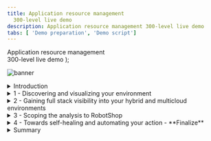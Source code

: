 ```yaml
---
title: Application resource management
  300-level live demo
description: Application resource management 300-level live demo
tabs: [ 'Demo preparation', 'Demo script']
---
```


  <span>
    Application resource management <br/> 300-level live demo
  </span> );

![banner](./images/Incident-Resolution-300-Script.jpg)

<span id="place1"></span>

<details>
<summary>Introduction</summary>
<br/>

Unique Home Robots (UHR) is a consumer electronics retail company selling innovative robots to help improve the quality of life of our clients by helping them with a growing list of mundane household chores. All our sales and client interactions are conducted digitally. We have multiple online storefronts, representing each of our diversified brands. For example, we sell our vacuuming and lawn mowing robots on our RobotShop-branded ecommerce site. <br/><br/>

To optimize infrastructure costs all UHR’s lines-of-business share a highly virtualized on-prem infrastructure based on Kubernetes and vSphere. We have small teams that manage all these diverse IT environments. Each brand conducts their highly popular spot-sales promotions in a very ad-hoc manner. This has proven very successful from a revenue perspective however the short lead times and unpredictable load patterns make managing these applications very challenging. We have had user-experience complaints that typically result from temporary resource congestion and lack of adequate resources. The highly dynamic and unpredictable nature of the workloads make assuring application performance a very challenging and risky exercise. <br/><br/>

The CEO intends to triple the number of spot sales events. The CIO is concerned about overall Application performance. <br/><br/>

The current approaches where IT Ops teams tend to vastly overprovision the physical resources is not efficient or sustainable. The small team size, the continuous change and lack of visibility is an eminent risk. Not to mention this growing workload is causing issues with employee satisfaction and hurting UHR’s ability to innovate and retain talent. <br/><br/>

Given all that is on the line UHR is seeking a more innovative way of dealing with these challenges. <br/><br/>

Instana is an Enterprise Observability Platform that provides deep application awareness and operational intelligence. Instana ingests a vast array of performance metrics, traces all requests and profiles every process. <br/><br/>

Turbonomic, on the other hand, is an Application Resource Management (ARM) platform that continuously analyzes applications’ resource needs and generates fully automatable actions to ensure applications always get the resources they need when they need them to perform – all in real time. <br/><br/>

As an enterprise ARM platform – Turbonomic constructs it’s view of the world by ingesting data from other sources such as Observability & APM (Application Performance Management) Tools like - DynaTrace, AppDynamics and New Relic. In addition, data can be ingested from a diverse ecosystem of other workload controllers like vCenter and Kubernetes as well as all popular public cloud controllers like Azure and AWS. <br/><br/>

In this demo, we will: <br/>
• Take a quick look at how Instana is used to discover and provide insights in the health of the various business applications <br/>
• Focus on how Turbonomic leverages the information ingested from Instana and other workload controllers to make application performance and resource optimization decisions <br/>
• Examine the analytics behind some application infrastructure resource optimization decisions <br/>
• Understand how Instana and Turbonomic work together to enable IT Ops to assure application performance in these increasingly complex hybrid, cloud native deployment environments <br/>
• See how the generated recommendations can be automatically executed via defined automation policies that effectively remove the human intervention from the incident management processes, enabling the system to proactively take preventive and remedial actions where appropriate

<br/><br/>

**Demo Scope** <br/><br/>

UHR websites and applications are deployed only to infrastructure that exists On-Prem. Hence the scope of this demo is limited to On-PREM capabilities. A future demo will cover ARM from a public cloud perspective.

<br/>

**[Go to top](#place1)**

</details>

<details>

<summary>1 - Discovering and visualizing your environment</summary>

<br/>

| **1.1** | **Automatic application discovery and observability** |
| :--- | :--- |
| **Actions** | 1 - Navigate to **Instana** <br/><br/>2 - Click **Applications** perspective in the sidebar menu to view all the apps of which Instana is aware |
| **Narration** | As discussed earlier, we are a retail company with multiple online storefronts representing each of our diversified brands. For example, we sell robots via our RobotShop-branded ecommerce site. <br/><br/> This is a list of all our business applications. <br/><br/> We’re monitoring them with Instana because of the simplicity of its full-stack discoverability capabilities and its ability to trace every request end-to-end. This makes it easy to track the health and performance of each application. <br/><br/> We can quickly observe key performance indicators for every business application, including number of calls, latency, and the erroneous call rate. SRE’s commonly refer to these as the Golden Signals of the application. <br/><br/> Some users have been complaining about slowness and unpredictable performance issues with the RobotShop application recently. <br/><br/> The Health column at the far left provides a quick overview of the relative health of the applications |
| **Screenshot** | <br/> ![](./images/step-1-1-1.png) |
| **Action** | Click on **RobotShop** |
| **Narration** | Let’s take a closer look at the RobotShop App. Click on RobotShop to zoom into the health metrics of RobotShop. |
| **Screenshot** | <br/> ![](./images/step-1-1-2.png) |
| **Narration** | The summary view presents a set of charts the provide a glance into the real time performance of RobotShop. <br/><br/> At a high-level, you can view the Golden Signals of the RobotShop App. Recall the four Golden Signals of monitoring as widely accepted by SREs are: <br/><br/> [1] Traffic [2] Errors [3] Latency [4] Saturation <br/><br/> 1.	Calls – [Traffic]  A measure of the demand is being placed on the system <br/> 2.	Erroneous Calls – [Errors]   The rate of requests that fail <br/> 3.	Latency – [Latency]  It is the time it takes to service a request <br/> 4.	Processing Time – [Saturation]  A measure of how busy the system is |
| **Screenshot** | <br/> ![](./images/step-1-1-3.png) |
| **Narration** | Of the 4 Golden Signals, Latency and Saturation are the leading indicators that we typically look at first. <br/><br/> Latency is the end-users view of the world. It is necessary that the system be available and responsive. It is also referred to as Response Time. <br/><br/> Saturation, on the other hand, is not an end-user view but rather an ops view of the world. It is an indicator of how busy or utilized the processing resource are. If the system is heavily utilized that would in-turn directly impact the ability of the system to respond in a timely manner, resulting in congestion. Saturation is also referred to as the Throughput of the system – measured in transactions per second. A system that is slowing down will have a decreasing throughput curve. |
| **Action** | Click on **Dependencies** |
| **Narration** | Next, let’s take a closer look at the various services that make up the RobotShop app and their relative service invocation dependencies. |
| **Screenshot** | <br/> ![](./images/step-1-1-4.png) |
| **Action** | Select **Incoming Calls** from the Sizing pull-down menu |
| **Narration** | Service dependency graphs are certainly helpful as they tell us how the services are related and the flow of communications. However, in performance analysis it always helps to understand where the bottlenecks are, which services that are the busiest and the ones experiencing the most amount on delay. <br/><br/> Let’s query this service dependency graph a bit more to answer some of these questions. |
| **Screenshot** | <br/> ![](./images/step-1-1-5.png) |
| **Narration** | The size of the circle serves as a visual indicator of the relative volume of incoming calls that the service receives. Here we can observe that Catalogue and Ratings are receiving high traffic. |
| **Screenshot** | <br/> ![](./images/step-1-1-6.png) |
| **Action** | Select **Latency** from the Sizing pull-down menu |
| **Narration** | Now, let’s examine the service dependency graph for Latency. <br/><br/> The relative size of the circle around the Cities service indicates that services invoking this service will experience the most delay. <br/><br/> As you can tell the Sizing features such as the one we just showed – are quick ways to interactively OBSERVE and get deeper insights into the application runtime behavior. <br/><br/> This ability to automatically discover services, their relationships, provide insights into areas of performance optimization is where enterprise observability tools like Instana are really valuable to IT Ops teams. |
| **Screenshot** | <br/> ![](./images/step-1-1-7.png) |
| **Narration** | Now that we have explored the Golden Signals and some elements of how the services in the application are related, let’s take a look at the underlying infrastructure to which RobotShop is deployed. |

| **1.2** | **Application infrastructure observability** |
| :--- | :--- |
| **Actions** | 1 - Click on **Robot Shop**<br/><br/>2 - click the **Stack** button to see the dropdown<br/><br/>3 - Click **Infrastructure** to see the hosts that Robot Shop runs on |
| **Narration** | In a typical cloud native deployment, like RobotShop the microservices are packaged as containers and deployed as pods to the Kubernetes cluster – Red Hat OpenShift in this case. The Workload controller decides at runtime how to initially place or dynamically relocate the pods given the shifting demands of the underlying worker nodes. <br/><br/> The underlying cloud native hosting infrastructures therefore are typically highly shared resources across multiple lines of business. <br/><br/> This means that a worker node might have multiple, often unrelated services running on it. <br/><br/> As we all know and have perhaps experienced - Not all applications are built reliably. <br/><br/> Some applications have unpredictable load patterns especially during promotion events. This is broadly referred to as the noisy neighbor problem – where well-behaved workloads can potentially be impacted by other badly architected applications sharing the same underlying infrastructure or inadequately sized infrastructure. <br/><br/> As you can see here, our RobotShop application has components running on three different nodes, or “hosts” as they are known in Instana. |
| **Screenshot** | <br/> ![](./images/step-1-2-1.png) |
| **Actions** | 1 - Click on the **worker1** host <br/><br/> 2 - On worker1’s summary screen, click the **Stack** button to see the dropdown <br/><br/> 3 - Click **Application** to see the other applications with components on worker1 |
| **Narration** | Looking at one of the hosts, worker1, we can see that it has components of four different applications running on it, so it’s easy to see that if there’s a sudden or unexpected increase in demand on Robot Shop, it could affect Quote of the Day or vice versa. |
| **Screenshot** | <br/> ![](./images/step-1-2-2.png) |
| **Narration** | Instana provides transparency into the operational behavior and performance of applications. It can report and alert on these observations and risks, however observability tools are unable to take broad based infrastructure resource optimization actions to proactively remedy emerging bottlenecks. This is where ARM enters to add complimentary value. <br/><br/> Next, let’s shift gears from APM to ARM and take a look at how Turbonomic integrates with Instana and ingests Instana Observability data into its AI-driven analytics platform to: <br/> • Help provide full stack visibility from the application tier down to all infrastructure layers, <br/> • Enable dynamic resource optimization based on deep application awareness, and <br/> • Generate actions that can be executed either manually or automatically <br/><br/> What makes the power of ARM even more compelling is the ability of Turbonomic to deliver on the above value all in real time and in extreme scale. |

**[Go to top](#place1)**

</details>

<details>

<summary>2 - Gaining full stack visibility into your hybrid and multicloud environments</summary>

<br/>

| **2.1** | **Discovering the global view** |
| :--- | :--- |
| **Actions** | Navigate to the **Turbonomic** Home Page <br/><br/>Examine **Global Supply Chain**<br/><br/>Hover over **Supply Chain**<br/><br/>Click the **Virtual Machines** entity in Supply Chain |
| **Narration** | Before we take a deeper look at the RobotShop app specifically – let’s take a step back and understand our application infrastructure more wholistically. Unlike the past, modern applications are not deployed to isolated environments, but to a highly shared, increasingly dense virtualized hybrid and multi-cloud environment. Hence getting the BIG picture is essential as resourcing decisions in one area will naturally impact another. <br/><br/> Turbonomic ingests configuration and operational data from various targets like Instana, stitches all the information it has discovered into a common data model and then represents it as a Supply Chain. <br/><br/> The Supply Chain provides the big picture. It serves as an informative graphical organizer of the various entities in the IT estate and the implicit dynamic relationships all the way from the Application to it’s underlying infrastructure dependencies. <br/><br/> This quick visualization in itself is incredibly valuable information to IT Ops. Many organizations struggle just to understand how the relationships between the applications and it’s hosting application infrastructure. <br/><br/> The Global Supply Chain model is incredibly useful as it helps bridge the communication gap that often exists between the Application owners and the Infrastructure teams. <br/><br/> Let’s explore the Supply Chain in a bit more detail: <br/> •	The circles represent an Entity type <br/> •	The arrow from one entity type to another indicates the flow of resource consumption <br/> •	The ring around each entry indicates the percentage of pending actions <br/> •	*Green* shows the percentage of entities that have no pending actions <br/> •	*Yellow* shows entities that have efficiency pending actions <br/> •	*Red* shows entities that have critical performance pending actions <br/> •	Hover over the entity type to get actual counts of pending actions |
| **Screenshot** | <br/> ![](./images/step-2-1-1.png) |
| **Narration** | 1. Starting right at the top you have the Business Applications. Note this environment consists of dozens of business applications [63] <br/> 2. There are many key Business Transactions [544] <br/> 3. Hundreds of Services that are part of this estate [1000] <br/> 4. The Services are deployed to Application Components. Where an Application component is a physical resource like a JVM or an operating systems process that may run in a container or VM. You can see this environment consists of 100’s of Virtual Machines [972]. Clicking on an Entity Type – will bring you to a detailed view of those entities that includes a deeper representation of health, resource usage statistics, and recommended actions. <br/> 5.	Going down the Supply Chain you can see the components that build up the lower layers of the application stack – including Database Servers, Storage Volumes, and Hosts among others. <br/> 6.	You can see how the virtualized resources could be part of Virtual Data Center or part of an availability zone in a public cloud region. <br/><br/> Internally, the Supply Chain model is the key enabler for the optimization analytics that Turbonomic generates on the environment. It models each entity in the environment as part of an economic model – where some resources are buyers, and some are sellers. Each resource is allocated a budget and Turbonomic continually assesses the supply and demand of resources. If something is in short supply, its price goes up. This dynamic adjustment using a market-based approach means that Turbonomic can find the most efficient use of resources given performance needs and constraints. |
<br/><br/>

| **2.2** | **Discover the top business applications that need your attention** |
| :--- | :--- |
| **Action** | On the Turbonomic home page, go to the **Application** view and look at **Top Business Applications**</br/><br/>Click **Show All** |
| **Narration** | Typically, many application share a common infrastructure, so before you zoom in on RobotShop, let’s take a step back and look at our application infrastructure more wholistically: <br/> • Turbonomic uses the environment information discovered by Instana, including other APM tools like DynaTrace, AppDynamics, and New Relic, to construct the first four layers of the Supply Chain <br/> •	The Top Business Applications Chart here shows the top business applications that need our attention <br/> •	These two charts point out specific applications & transactions where there are SLO violations and where average response times are trending in the wrong direction •	Click **SHOW ALL** to view all the other business applications being managed by Turbonomic |
| **Screenshots** | <br/> ![](./images/step-2-2-1.png) <br/> ![](./images/step-2-2-2.png) |
<br/><br/>

| **2.3** | **Examining the on-prem view to explore opportunities for global optimization** |
| :--- | :--- |
| **Actions** | 1 - Click the **On Prem** view <br/><br/> 2 - Show the **Host Optimized Improvements** chart <br/><br/> 3 - Click **SHOW ALL** |
| **Narration** | 1. The Supply Chain now shows only the entities that are On Prem. The Cloud resources are excluded from this view. The Top Clusters chart – lists the most utilized clusters. The cluster-specific recommended actions appear alongside the respective cluster. <br/> 2. Let’s take a closer look at the Host Optimized Improvements chart. Note these are across several hundred VMs – 761 in this case. The chart compares the current utilization with a future state - assuming all the suggested Pending Actions were executed. <br/> 3. The Pending Actions chart provides a summary of all the generated performance and efficiency recommendations. <br/><br/> Accepting all the Turbonomic generated recommendations will result in an environment with much more equitable load distribution across all the VMs in the infrastructure. This will naturally result in better application performance with lower risk of resource congestion. <br/><br/> The ability of Turbonomic to enable IT Ops to make AI-derived data-driven decisions in large, dynamic application environments at scale and in real time is very valuable in modern hybrid, multi-cloud deployment environments. |
| **Screenshot** | <br/> ![](./images/step-2-3-1.png) |
<br/><br/>

| **2.4** | **Reviewing the on-prem pending actions** |
| :--- | :--- |
| **Actions** | 1 - Select the **On Prem** view <br/><br/>2 - Click **SHOW ALL** at the bottom of the **Pending Actions** chart |
| **Narration** | Turbonomic is continually assessing the health of the environment and uses the supply and demand economic model to understand resource utilization and generate recommendations that will keep the system in what is called a Desired State. Turbonomic makes recommendations in four categories: <br/> 1. Those that are needed to assure *performance*, <br/> 2. Those that will improve *efficiency*, <br/> 3. Those that will *prevent* possible future problems, and <br/> 4. Those that are for *compliance* purposes <br/><br/> The performance recommendations are listed first because they’re most critical. <br/><br/> The Pending Actions chart shows the summary of the various actions being recommended by Turbonomic. From the numbers, you can tell how many actions are pending in each category. Let's get a tabular view by clicking **SHOW ALL**. |
| **Screenshot** | <br/> ![](./images/step-2-4-1.png) |
| **Actions** | 1 - Enable **NEW VIEW** <br/><br/>2 - Under the **RESIZE** category, select **Virtual Machines** <br/><br/> 3 - Select **ADD FILTER** |
| **Narration** | Let’s examine one representative performance action generated. Let’s add a filter, so we can see only the performance actions. |
| **Screenshot** | <br/> ![](./images/step-2-4-2.png) |
| **Actions** | Under **Filter by Action Category**, set it to equal **Performance**. <br/><br/> Click **APPLY**. |
| **Screenshot** | <br/> ![](./images/step-2-4-3.png) |
| **Actions** | Select a VM with a Resize Direction of **UpSize** (ex: cert120) <br/><br/> Click **Details** to view the details of the analytics |
| **Narration** | Now, let’s examine one of the recommended Resize Performance Actions. |
| **Screenshot** | <br/> ![](./images/step-2-4-4.png) |
| **Narration** | Turbonomic is recommending that more memory be added to this VM. Based on its percentile-based workload analysis it indicates that the VMem utilization is around 80% for 95% of the 30-day observation period. <br/><br/> Turbonomic recommends that the VM size be increased by 3 GB from 64 GB to 67 GB. This memory upsizing will bring the memory utilization down from 80% to around a safer level of 76.4% leaving additional room to handle unanticipated spikes. <br/><br/> The ability of the Turbonomic platform to perform all these ARM analytics in real time is very useful to allow IT Ops teams to make data-driven resourcing decisions. <br/><br/> The Execute Action – indicates that this action can be executed from within Turbonomic directly without having to jump to other tools or go through any cumbersome IT processes. |
| **Screenshot** | <br/> ![](./images/step-2-4-5.png) |
| **Actions** | Do **NOT** click the Execute Action option <br/><br/> Click the **X** to close the Action Details window |
| **Narration** | This ability to tAKE aCTION right from within the Turbonomic platform is very helpful for the IT Ops teams. Though the action needed to be manually executed, it is still very helpful. Firstly, it eliminates jumping from one tool or environment to another but more importantly, it minimizes operator error which happen when human-driven processes often take the recommended action but mistakingly execute them on unintended target entities. <br/><br/> Organizations typically start by Manually executing actions, after an operator or SRE has reviewed the recommendations and perhaps also gone through an change approval process. <br/><br/> Overtime, as one builds more trust, it is desirable and highly recommended that these actions, or at least an increasing number of these actions, be executed automatically. <br/><br/> Later in the demo, we will show you how these manual actions can be automated by configuring an automation policy within the ARM platform. |
| **Screenshots** | <br/> ![](./images/step-2-4-6.png) <br/><br/> ![](./images/step-2-4-7.png) |
<br/><br/>

<br/><br/>

**[Go to top](#place1)**

</details>

<details>

<summary>3 - Scoping the analysis to RobotShop</summary>

<br/>

| **3.1** | **Scoping to the RobotShop business application** |
| :--- | :--- |
| **Action** | Shift to the <a href="https://api-turbonomic.apps.vader.coc-ibm.com/app/index.html#/view/main/home/Market/application" target="_blank" rel="noreferrer">Center of Competency (CoC)</a> Turbonomic Instance tab <br/><br/> View the **Top Business Applications** chart |
| **Narration** | Now that we have a holistic picture by exploring the global view, let’s zoom into the app we are responsible to manage -- RobotShop. In Turbonomic, this is called scoping. <br/><br/> Before we SCOPE to RobotShop – let’s examine the top line view of RobotShop in the Top Business Application chart. The Application Resource Health bar in the middle indicates that there are some critical performance risks (*Red*) as well as some efficiency recommendations (*Yellow*). SLO violations and Response Time health is also aggregated in this view. The Actions button will take you to the Action panel, enabling you to take the recommended actions directly from Turbonomic. We will explore all of this later in the demo. |
| **Screenshots** | <br/> ![](./images/step-3-1-1.png)  |
| **Action** | Click on the **RobotShop** application |
| **Narration** | Let's click on the RobotShop app to scope only to the RobotShop workload. This will render the supply chain specific to the RobotShop app. |
| **Screenshots** | <br/> ![](./images/step-3-1-2.png) |
| **Action** | Point out the **Instana** logo |
| **Narration** | Notice the **Instana** logo. This indicates that the RobotShop performance data is being ingested from Instana. Turbonomic supports a broad ecosystem of APM tools from which it can ingest performance metrics. DynaTrace, AppDynamics, New Relic, and Data Dog are some popular examples. <br/><br/> It is helpful to understand that while Instana refreshes its views in near real time to enable the user to see the latest information, Turbonomic polls Instana every 10 minutes by default. |
| **Screenshots** | <br/> ![](./images/step-3-1-3.png) |
| **Narration** | Turbonomic is able to build this supply chain based on the discovery done by Instana. <br/><br/> It continuously ingests and performs analytics on these metrics to derive resource optimization recommendations that can then be executed by the SRE either manually or automatically via an automation policy. <br/><br/> Let’s briefly explore the RobotShop Supply Chain. <br/><br/> Starting at the top, we can see that the root entity refers to RobotShop and hence is 1. <br/><br/> The Business Application is composed of a set of business transactions. Here we can see that the RobotShop app comprises of 23 discrete business transactions. <br/><br/> A Business Transaction typically maps to a logical business function in the application. The performance of these independent business transactions directly impact user experience and therefore are important to monitor and track. <br/><br/> Going further along in the Supply Chain, the next entity is a Service. We can notice a set of nine services that the business transactions can invoke internally to complete their business tasks. You can think of Services as REST Endpoints. <br/><br/> Services are deployed to physical resources called Application Components, which are basically any OS-like processes that run in a VM or a container. For example, a Java Service can be deployed to Apache Tomcat or IBM WebSphere that runs on Kubernetes. <br/><br/> It is important to understand that the first three entities in the Supply Chain hierarchy – Business Application, Business Transactions, and Services are logical entities. They do not consume any physical resources. The Application Component and below represent physical entities of the application infrastructure stack. They provide and consume physical resources like CPU, memory, network, and storage. <br/><br/> RobotShop is a Kubernetes-based cloud native application deployed to Red Hat OpenShift. Hence, all the entities appearing in the supply chain are specific to a container platform-based deployment. The OpenShift Kubernetes cluster is deployed across two worker nodes as VMs. <br/><br/> On the right of the Supply Chain, we can view the Response Time and Transactions health of RobotShop. By default, it shows data for the last 24 hours. But based on your requirements, you can select from the following: last 2 hours, last 24 hours, last 7 days, last 1 month, or last 1 year. It is important to note that Response Time and Transactions represent key golden signals. Response Time is an indicator of latency, or how long it takes to get the resources you need or complete your request. Transactions is an indicator of overall application throughput. Both of these indicators are important to ensure that the application is in a desired healthy state. |

| **3.2** | **Examine a recommended performance action** |
| :--- | :--- |
| **Action** | From **Pending Actions** chart, click **Resize up VMEM for Virtual Machine appdstress01.demo.turbonomic.com from 512 MB to 1.5 GB**<br/><br/>Under the **Resize Actions** panel, click on **Details** |
| **Narration** | Let’s examine the recommendations in the Pending Actions chart. Click on the **Resize up VMEM for Virtual Machine appdstress01.demo.turbonomic.com from 512 MB to 1.5 GB** action. Then, click on the **Details** option under Resize Actions.<br/><br/>Turbonomics analytics presents a **VMEM Percentile and Avg. Utilization** graph plotting virtual memory (VMEM) data over the last 30 days. It points to a potential memory congestion issue and suggests upsizing the physical memory capacity from 512 MB to 1.5 GB.<br/><br/>Taking the suggested action will relieve the current stress on the virtual memory and reduce the average virtual memory utilization from 96% to 32%. |
| **Screenshot** | <br/> ![Step 3.2.1](./images/step_3-2(1).png) <br/> ![Step 3.2.2](./images/step_3-2(2).png) <br/> ![Step 3.2.3](./images/step_3-2(3).png) |

| **3.3** | **Examine a Recommended Efficiency Action RESIZE** |
| :--- | :--- |
| **Action** | Click on the arrow at the far right to collapse details<br/><br/>Click **filter** in upper right<br/><br/>Choose **Action Category** in the first dropdown<br/><br/>Then choose **Efficiency Improvement** in the third dropdown<br/><br/>Click **Apply**<br/><br/>Type “move container pod” into the search bar and press enter |
| **Narration** | Now that we’ve looked at the actions that will help maintain our desired performance level, let’s look at some of the actions that will help improve efficiency. These actions aren’t quite as critical from a performance perspective, but they are very important from a cost-savings and optimization perspective.<br/><br/>Here we can see several actions related to moving container pods to different nodes. Turbonomic gives us a summary explanation for why it is making the recommendations – and here it’s saying that we can consolidate workloads on fewer nodes than we currently have by suspending the “worker2” node and moving its containers to other nodes. This way we can improve efficiency and reduce the number of underutilized nodes that we have.<br/><br/>Again, if we had admin privileges in this demo environment we could execute the actions directly from Turbonomic. |
| **Screenshot** | <br/> ![Step 3.2](./images/step_3-3.png) |

| **3.4** | **REPEATS STEP 3.3** |
| :--- | :--- |
| **Action** | same as 3.3 |
| **Narration** | same as 3.3 &nbsp; &nbsp; &nbsp; &nbsp; &nbsp; &nbsp; &nbsp; &nbsp; &nbsp; &nbsp; &nbsp; &nbsp; &nbsp; &nbsp; &nbsp; &nbsp; &nbsp; &nbsp; &nbsp; &nbsp; &nbsp; &nbsp; &nbsp; &nbsp; &nbsp; &nbsp;&nbsp; &nbsp; &nbsp; &nbsp; &nbsp; &nbsp; &nbsp; &nbsp; &nbsp; &nbsp; &nbsp; &nbsp; &nbsp; &nbsp; &nbsp; &nbsp; &nbsp; &nbsp; &nbsp; &nbsp; &nbsp; &nbsp; &nbsp; &nbsp; &nbsp; &nbsp;&nbsp; &nbsp; &nbsp; &nbsp; &nbsp; &nbsp; &nbsp; &nbsp; &nbsp; &nbsp; &nbsp; &nbsp; &nbsp; &nbsp; &nbsp; &nbsp; &nbsp; &nbsp; &nbsp; &nbsp; &nbsp; &nbsp; &nbsp; &nbsp; &nbsp; &nbsp;&nbsp; &nbsp; &nbsp; &nbsp; &nbsp; &nbsp; &nbsp; &nbsp; &nbsp; &nbsp; &nbsp; &nbsp; &nbsp; &nbsp; &nbsp; &nbsp; &nbsp; &nbsp; &nbsp; &nbsp; &nbsp; &nbsp; &nbsp; &nbsp; &nbsp; &nbsp; &nbsp; &nbsp; &nbsp; &nbsp; &nbsp; &nbsp; &nbsp; &nbsp; &nbsp; &nbsp; &nbsp; &nbsp; &nbsp; &nbsp; &nbsp; &nbsp; &nbsp; &nbsp; &nbsp; &nbsp; &nbsp; &nbsp; &nbsp; &nbsp; &nbsp; &nbsp; &nbsp; &nbsp; &nbsp; &nbsp; &nbsp; &nbsp; &nbsp; &nbsp; &nbsp; &nbsp; &nbsp; &nbsp; &nbsp; &nbsp; &nbsp; &nbsp; &nbsp; &nbsp; &nbsp; &nbsp; &nbsp; &nbsp; &nbsp; &nbsp; &nbsp; &nbsp; &nbsp; &nbsp; &nbsp; &nbsp; &nbsp; &nbsp; &nbsp; &nbsp; &nbsp; &nbsp; &nbsp; &nbsp; &nbsp; &nbsp; &nbsp; &nbsp; &nbsp; &nbsp; &nbsp; &nbsp; &nbsp; &nbsp; &nbsp; &nbsp; &nbsp; &nbsp; |
| **Screenshot** | <br/> ![Step 3.2](./images/step_3-3.png) |

<br/><br/>

**[Go to top](#place1)**

</details>

<details>

<summary>4 - Towards self-healing and automating your action - **Finalize** </summary>

<br/>

| **4.1** | **Execute Actions** |
| :--- | :--- |
| **Actions** | In the sidebar menu, click **Settings** |
| **Narration** | No narration provided &nbsp; &nbsp; &nbsp; &nbsp; &nbsp; &nbsp; &nbsp; &nbsp; &nbsp; &nbsp; &nbsp; &nbsp; &nbsp; &nbsp; &nbsp; &nbsp; &nbsp; &nbsp; &nbsp; &nbsp; &nbsp; &nbsp; &nbsp; &nbsp; &nbsp; &nbsp; &nbsp; &nbsp; &nbsp; &nbsp; &nbsp; &nbsp; &nbsp; &nbsp; &nbsp; &nbsp; &nbsp; &nbsp; &nbsp; &nbsp; &nbsp; &nbsp; &nbsp; &nbsp; &nbsp; &nbsp; &nbsp; &nbsp; &nbsp; &nbsp; &nbsp; &nbsp; &nbsp; &nbsp; &nbsp; &nbsp; &nbsp; &nbsp; &nbsp; &nbsp; &nbsp; &nbsp; &nbsp; &nbsp; &nbsp; &nbsp; &nbsp; &nbsp; &nbsp; &nbsp; &nbsp; &nbsp; &nbsp; &nbsp; &nbsp; &nbsp; &nbsp; &nbsp; &nbsp; &nbsp; &nbsp; &nbsp; &nbsp; &nbsp; &nbsp; &nbsp; &nbsp; &nbsp; &nbsp; &nbsp; &nbsp; &nbsp; &nbsp; &nbsp; &nbsp; &nbsp; &nbsp; &nbsp; &nbsp; &nbsp; &nbsp; &nbsp; &nbsp; &nbsp; &nbsp; &nbsp; &nbsp; &nbsp; &nbsp; &nbsp; &nbsp; &nbsp; &nbsp; &nbsp; &nbsp; &nbsp; &nbsp; &nbsp; &nbsp; &nbsp; &nbsp; &nbsp; &nbsp; &nbsp; &nbsp; &nbsp; &nbsp; &nbsp; &nbsp; &nbsp; &nbsp; &nbsp; &nbsp; &nbsp; &nbsp; &nbsp; &nbsp; &nbsp; &nbsp; &nbsp; &nbsp; &nbsp; &nbsp; &nbsp; &nbsp; &nbsp; &nbsp; &nbsp; &nbsp; &nbsp; &nbsp; &nbsp; &nbsp; &nbsp; &nbsp; &nbsp;|
| **Screenshots** | <br/> ![Step 4.1.1](./images/step_4-1(1).png) <br/> ![Step 4.1.2](./images/step_4-1(2).png) <br/> ![Step 4.1.3](./images/step_4-1(3).png) <br/> ![Step 4.1.4](./images/step_4-1(4).png) <br/> ![Step 4.1.5](./images/step_4-1(5).png) |

| **4.2** | **Automate Action Execution** |
| :--- | :--- |
| **Actions** | From the navigation bar, click **Settings**<br/><br/>From the navigator menu, click **Settings**<br/><br/>Select **Policies**, and click on **New Automation Policy**<br/><br/>For **Select Policy Type**, click **Application Component**<br/><br/>Configure an automation policy for Application Components by filling out the **Configure Application Component Policy** panel as follows: <br/>a. Enter a name for our policy: **Robot Shop App Components Policy**<br/>b. Under Automation and Orchestration, click on **Add Action** <br/><br/><br/>Populate the **Automation and Orchestration** panel as follows:<br/>c. For **Action Type**, select **ReSize-Up-Heap**, **ReSize-Down-Heap**, **ReSizeUp-Thread-Pool**, **ReSize-Down-Thread-Pool**, **ReSize-Down-Connections**, and **ReSize-Up-Connections** <br/>d. For **Action Generation**, select **Generate Actions**<br/>e. For **Action Acceptance**, select **Automatic**<br/><br/>f. You can optionally add an execution schedule. If you would like these actions to execute only during a pre-defined time window or day of the week, for example, then you can define those requirements in the execution schedule. Turbonomic will queue up the actions and perform them accordingly.<br/><br/>On the **Automation and Orchestration** panel, press **Submit**<br/><br/> Back on the **Configure Application Component Policy** panel, press **Save and apply** |
| **Narration** | ARM provides the full stack visibility as well as generating performance and efficiency recommendations to keep the applications healthy. The core value proposition of ARM is to take the action and proactively resolve and avoid emerging resource bottlenecks. If this is done successfully, the users will be satisfied, and the IT Ops teams will be happy as they have fewer alerts and tickets to respond to. <br/><br/>As we’ve seen earlier, the Pending Actions charts provides a list of actions that you can take to keep the system in a desired state. These include the recommended actions that you can execute via a given workload controller like a hypervisor or other means. You can view and execute the manual actions directly from the Turbonomic user interface. This is very convenient as it avoids jumping across tools and encountering associated process delays that require enlisting other tools and experts. <br/><br/>The ability to execute an action is certainly powerful. However, it would be ideal to execute as many actions as possible proactively and automatically, with no human intervention. Let’s explore how we can set up automation policies to do just that.<br/><br/>From the navigator menu, click **Settings**. Select **Policies**, and click on **New Automation Policy**. You can create automation policies for various entity types. Here, we will create an automation policy for the **Application Component** entity type. <br/><br/>For **Select Policy Type**, click on **Application Component**.<br/><br/>Now let’s configure an automation policy for Application Components by filling out the **Configure Application Component Policy** panel as follows: <br/><br/>Enter a name for our policy: **Robot Shop App Components Policy**.<br/><br/>Under Automation and Orchestration. Click on **Add Action**. <br/><br/>Populate the **Automation and Orchestration** panel as follows:<br/>• For **Action Type**, select **ReSize-Up-Heap**, **ReSize-Down-Heap**, **ReSizeUp-Thread-Pool**, **ReSize-Down-Thread-Pool**, **ReSize-Down-Connections**, and **ReSize-Up-Connections** <br/>• For **Action Generation**, select **Generate Actions**<br/>• For **Action Acceptance**, select **Automatic**.<br/><br/>You can optionally add an execution schedule. If you would like these actions to execute only during a pre-defined time window or day of the week, for example, then you can define those requirements in the execution schedule. Turbonomic will queue up the actions and perform them accordingly.<br/><br/>On the **Automation and Orchestration** panel, press **Submit**.<br/><br/> Back on the **Configure Application Component Policy** panel, press **Save and apply**. |
| **Screenshots** | <br/> ![Step 4.2.1](./images/step_4-2(1).png) <br/> ![Step 4.2.2](./images/step_4-2(2).png) <br/> ![Step 4.2.3](./images/step_4-2(3).png) <br/> ![Step 4.2.4](./images/step_4-2(4).png) <br/> ![Step 4.2.5](./images/step_4-2(5).png) |

<br/><br/>

**[Go to top](#place1)**

</details>

<details>

<summary>Summary</summary>

<br/>
Using Instana and Turbonomic, we were able to easily identify changes needed to maintain quality of service and improve efficiency for our multiple applications which include components running on AWS and OpenShift.

First, using Instana, we were able to discover the business applications and monitor their health.

Then, using Turbonomic, we got specific recommendations on how to assure performance and improve efficiency of our operations.

<br/><br/>

**[Go to top](#place1)**

</details>
